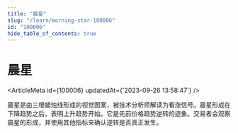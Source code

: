 ```yaml
---
title: "晨星"
slug: "/learn/morning-star-100006"
id: "100006"
hide_table_of_contents: true
---
```



# 晨星

<ArticleMeta id={100006} updatedAt={'2023-09-26 13:58:47'} />
<div className='border-solid border-b border-t-0 my-4 border-[var(--ifm-color-gray-300)]' />

晨星是由三根蜡烛线形成的视觉图案，被技术分析师解读为看涨信号。晨星形成在下降趋势之后，表明上升趋势开始。它是先前价格趋势逆转的迹象。交易者会观察晨星的形成，并使用其他指标来确认逆转是否真正发生。
